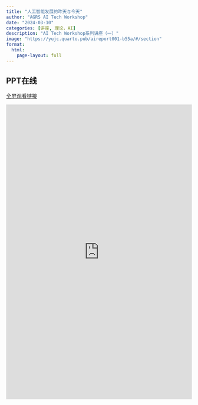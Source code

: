 ```yaml
---
title: "人工智能发展的昨天与今天"
author: "AGRS AI Tech Workshop"
date: "2024-03-10"
categories: [讲座, 理论，AI]
description: "AI Tech Workshop系列讲座（一）"
image: "https://yujc.quarto.pub/aireport001-b55a/#/section"
format:
  html:
    page-layout: full
---
```


## PPT在线

[全屏观看链接](https://yujc.quarto.pub/aireport001-b55a/#/section)

<iframe 
    src="https://yujc.quarto.pub/aireport001-b55a/#/section" 
    style="width: 100%; height: 800px; border: none;">
</iframe>



